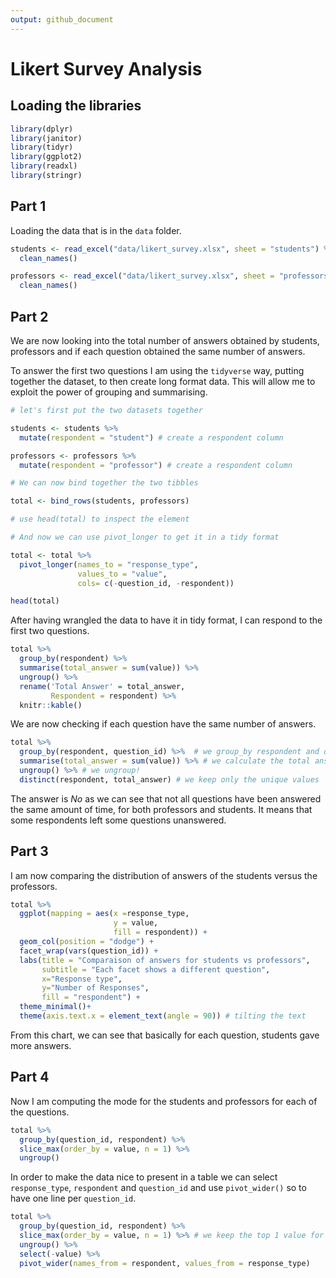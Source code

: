 ```yaml
---
output: github_document
---
```


# Likert Survey Analysis


## Loading the libraries


```r
library(dplyr)
library(janitor)
library(tidyr)
library(ggplot2)
library(readxl)
library(stringr)
```


## Part 1

Loading the data that is in the `data` folder. 


```r

students <- read_excel("data/likert_survey.xlsx", sheet = "students") %>%
  clean_names() 

professors <- read_excel("data/likert_survey.xlsx", sheet = "professors")%>%
  clean_names()

```



## Part 2

We are now looking into the total number of answers obtained by students, professors and if each question obtained the same number of answers.

To answer the first two questions I am using the `tidyverse` way, putting together the dataset, to then create long format data. This will allow me to exploit the power of grouping and summarising.

```r
# let's first put the two datasets together

students <- students %>% 
  mutate(respondent = "student") # create a respondent column

professors <- professors %>% 
  mutate(respondent = "professor") # create a respondent column

# We can now bind together the two tibbles

total <- bind_rows(students, professors)

# use head(total) to inspect the element

# And now we can use pivot_longer to get it in a tidy format

total <- total %>% 
  pivot_longer(names_to = "response_type",
               values_to = "value",
               cols= c(-question_id, -respondent))

head(total)
```

After having wrangled the data to have it in tidy format, I can respond to the first two questions.


```r
total %>% 
  group_by(respondent) %>% 
  summarise(total_answer = sum(value)) %>% 
  ungroup() %>% 
  rename('Total Answer' = total_answer,
         Respondent = respondent) %>% 
  knitr::kable()
```

We are now checking if each question have the same number of answers. 


```r
total %>% 
  group_by(respondent, question_id) %>%  # we group_by respondent and question_id
  summarise(total_answer = sum(value)) %>% # we calculate the total answer per question and respondent
  ungroup() %>% # we ungroup!
  distinct(respondent, total_answer) # we keep only the unique values

```
The answer is *No* as we can see that not all questions have been answered the same amount of time, for both professors and students. It means that some respondents left some questions unanswered. 


## Part 3


I am now comparing the distribution of answers of the students versus the professors.



```r
total %>%
  ggplot(mapping = aes(x =response_type,
                       y = value,
                       fill = respondent)) +
  geom_col(position = "dodge") + 
  facet_wrap(vars(question_id)) + 
  labs(title = "Comparaison of answers for students vs professors",
       subtitle = "Each facet shows a different question",
       x="Response type", 
       y="Number of Responses",
       fill = "respondent") +
  theme_minimal()+
  theme(axis.text.x = element_text(angle = 90)) # tilting the text

```

From this chart, we can see that basically for each question, students gave more answers.

## Part 4

Now I am computing the mode for the students and professors for each of the questions. 

```r
total %>%
  group_by(question_id, respondent) %>%
  slice_max(order_by = value, n = 1) %>% 
  ungroup()

```
In order to make the data nice to present in a table we can select `response_type`, `respondent` and `question_id` and use `pivot_wider()` so to have one line per `question_id`. 

```r
total %>%
  group_by(question_id, respondent) %>%
  slice_max(order_by = value, n = 1) %>% # we keep the top 1 value for each group
  ungroup() %>% 
  select(-value) %>% 
  pivot_wider(names_from = respondent, values_from = response_type)

```


